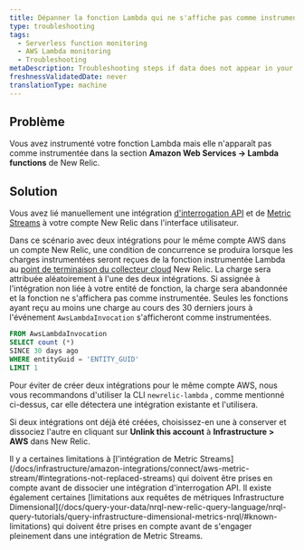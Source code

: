 ```yaml
---
title: Dépanner la fonction Lambda qui ne s'affiche pas comme instrumentée
type: troubleshooting
tags:
  - Serverless function monitoring
  - AWS Lambda monitoring
  - Troubleshooting
metaDescription: Troubleshooting steps if data does not appear in your app for AWS Lambda.
freshnessValidatedDate: never
translationType: machine
---
```


## Problème

Vous avez instrumenté votre fonction Lambda mais elle n&apos;apparaît pas comme instrumentée dans la section <DNT>**Amazon Web Services -&gt; Lambda functions**</DNT> de New Relic.

## Solution

Vous avez lié manuellement une intégration [d&apos;interrogation API](/docs/infrastructure/amazon-integrations/connect/connect-aws-new-relic-infrastructure-monitoring/) et de [Metric Streams](/docs/infrastructure/amazon-integrations/connect/aws-metric-stream/) à votre compte New Relic dans l&apos;interface utilisateur.

Dans ce scénario avec deux intégrations pour le même compte AWS dans un compte New Relic, une condition de concurrence se produira lorsque les charges instrumentées seront reçues de la fonction instrumentée Lambda au [point de terminaison du collecteur cloud](https://github.com/newrelic/newrelic-lambda-extension/blob/54ccfd44765feb4b3da77ae606323c18d9db7593/telemetry/client.go#L18-L19) New Relic. La charge sera attribuée aléatoirement à l&apos;une des deux intégrations. Si assignée à l&apos;intégration non liée à votre entité de fonction, la charge sera abandonnée et la fonction ne s&apos;affichera pas comme instrumentée. Seules les fonctions ayant reçu au moins une charge au cours des 30 derniers jours à l&apos;événement `AwsLambdaInvocation` s&apos;afficheront comme instrumentées.

```sql
FROM AwsLambdaInvocation
SELECT count (*)
SINCE 30 days ago
WHERE entityGuid = 'ENTITY_GUID'
LIMIT 1
```

Pour éviter de créer deux intégrations pour le même compte AWS, nous vous recommandons d&apos;utiliser la CLI `newrelic-lambda` , comme mentionné ci-dessus, car elle détectera une intégration existante et l&apos;utilisera.

Si deux intégrations ont déjà été créées, choisissez-en une à conserver et dissociez l&apos;autre en cliquant sur <DNT>**Unlink this account**</DNT> à <DNT>**Infrastructure &gt; AWS**</DNT> dans New Relic.

<Callout variant="tip">
  Il y a certaines limitations à [l&apos;intégration de Metric Streams](/docs/infrastructure/amazon-integrations/connect/aws-metric-stream/#integrations-not-replaced-streams) qui doivent être prises en compte avant de dissocier une intégration d&apos;interrogation API. Il existe également certaines [limitations aux requêtes de métriques Infrastructure Dimensional](/docs/query-your-data/nrql-new-relic-query-language/nrql-query-tutorials/query-infrastructure-dimensional-metrics-nrql/#known-limitations) qui doivent être prises en compte avant de s&apos;engager pleinement dans une intégration de Metric Streams.
</Callout>